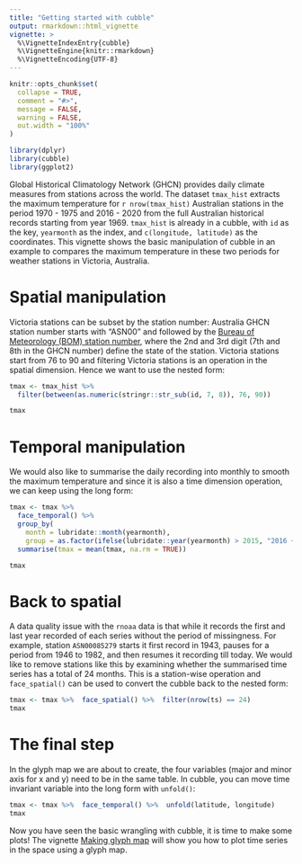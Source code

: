 ```yaml
---
title: "Getting started with cubble"
output: rmarkdown::html_vignette
vignette: >
  %\VignetteIndexEntry{cubble}
  %\VignetteEngine{knitr::rmarkdown}
  %\VignetteEncoding{UTF-8}
---
```


```r
knitr::opts_chunk$set(
  collapse = TRUE,
  comment = "#>",
  message = FALSE, 
  warning = FALSE,
  out.width = "100%"
)
```

```r
library(dplyr)
library(cubble)
library(ggplot2)
```


Global Historical Climatology Network (GHCN) provides daily climate measures from stations across the world. The dataset `tmax_hist` extracts the maximum temperature for `r nrow(tmax_hist)` Australian stations in the period 1970 - 1975 and 2016 - 2020 from the full Australian historical records starting from year 1969. `tmax_hist` is already in a cubble, with `id` as the key, `yearmonth` as the index, and `c(longitude, latitude)` as the coordinates. This vignette shows the basic manipulation of cubble in an example to compares the maximum temperature in these two periods for weather stations in Victoria, Australia.

# Spatial manipulation 

Victoria stations can be subset by the station number: Australia GHCN station number starts with "ASN00" and followed by the [Bureau of Meteorology (BOM) station number](http://www.bom.gov.au/climate/cdo/about/site-num.shtml), where the 2nd and 3rd digit (7th and 8th in the GHCN number) define the state of the station. Victoria stations start from 76 to 90 and filtering Victoria stations is an operation in the spatial dimension. Hence we want to use the nested form: 

```r
tmax <- tmax_hist %>% 
  filter(between(as.numeric(stringr::str_sub(id, 7, 8)), 76, 90))

tmax
```

# Temporal manipulation 

We would also like to summarise the daily recording into monthly to smooth the maximum temperature and since it is also a time dimension operation, we can keep using the long form:  

```r
tmax <- tmax %>% 
  face_temporal() %>% 
  group_by(
    month = lubridate::month(yearmonth),
    group = as.factor(ifelse(lubridate::year(yearmonth) > 2015, "2016 ~ 2020","1971 ~ 1975"))) %>%  
  summarise(tmax = mean(tmax, na.rm = TRUE))

tmax
```

# Back to spatial

A data quality issue with the `rnoaa` data is that while it records the first and last year recorded of each series without the period of missingness. For example, station `ASN00085279` starts it first record in 1943, pauses for a period from 1946 to 1982, and then resumes it recording till today. We would like to remove stations like this by examining whether the summarised time series has a total of 24 months. This is a station-wise operation and `face_spatial()` can be used to convert the cubble back to the nested form: 

```r
tmax <- tmax %>%  face_spatial() %>%  filter(nrow(ts) == 24)
tmax
```

# The final step

In the glyph map we are about to create, the four variables (major and minor axis for x and y) need to be in the same table. In cubble, you can move time invariant variable into the long form with `unfold()`:

```r
tmax <- tmax %>%  face_temporal() %>%  unfold(latitude, longitude)
tmax
```

Now you have seen the basic wrangling with cubble, it is time to make some plots! 
The vignette [Making glyph map](glyph.html) will show you how to plot time series in the space using a glyph map. 

